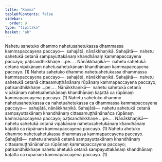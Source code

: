 ```yaml
---
title: "Kamma"
tableOfContents: false
sidebar:
  order: 9
type: "tipitaka"
basket: "ab"
---
```



<DynamicBreadcrumb />

<Division number="186">

<Paragraph number="506">
Nahetu sahetuko dhammo nahetusahetukassa dhammassa kammapaccayena paccayo—  sahajātā, nānākkhaṇikā. <Emphasis>Sahajātā</Emphasis>—  nahetu sahetukā cetanā sampayuttakānaṃ khandhānaṃ kammapaccayena paccayo; paṭisandhikkhaṇe …pe… . <Emphasis>Nānākkhaṇikā</Emphasis>—  nahetu sahetukā cetanā vipākānaṃ nahetusahetukānaṃ khandhānaṃ kammapaccayena paccayo. (1)
</Paragraph>

<Paragraph number="507">
Nahetu sahetuko dhammo nahetuahetukassa dhammassa kammapaccayena paccayo—  sahajātā, nānākkhaṇikā. <Emphasis>Sahajātā</Emphasis>—  nahetu sahetukā cetanā cittasamuṭṭhānānaṃ rūpānaṃ kammapaccayena paccayo; paṭisandhikkhaṇe …pe… . <Emphasis>Nānākkhaṇikā</Emphasis>—  nahetu sahetukā cetanā vipākānaṃ nahetuahetukānaṃ khandhānaṃ kaṭattā ca rūpānaṃ kammapaccayena paccayo. (1)
</Paragraph>

<Paragraph number="508">
Nahetu sahetuko dhammo nahetusahetukassa ca nahetuahetukassa ca dhammassa kammapaccayena paccayo—  sahajātā, nānākkhaṇikā. <Emphasis>Sahajātā</Emphasis>—  nahetu sahetukā cetanā sampayuttakānaṃ khandhānaṃ cittasamuṭṭhānānañca rūpānaṃ kammapaccayena paccayo; paṭisandhikkhaṇe …pe… . <Emphasis>Nānākkhaṇikā</Emphasis>—  nahetu sahetukā cetanā vipākānaṃ nahetusahetukānaṃ khandhānaṃ kaṭattā ca rūpānaṃ kammapaccayena paccayo. (1)
</Paragraph>

<Paragraph number="509">
Nahetu ahetuko dhammo nahetuahetukassa dhammassa kammapaccayena paccayo. <Emphasis>Sahajātā</Emphasis>—  nahetu ahetukā cetanā sampayuttakānaṃ khandhānaṃ cittasamuṭṭhānānañca rūpānaṃ kammapaccayena paccayo; paṭisandhikkhaṇe nahetu ahetukā cetanā sampayuttakānaṃ khandhānaṃ kaṭattā ca rūpānaṃ kammapaccayena paccayo. (1)
</Paragraph>
</Division>